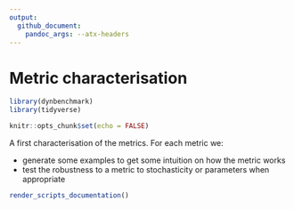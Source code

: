 ```yaml
---
output: 
  github_document:
    pandoc_args: --atx-headers
---
```


# Metric characterisation

```r
library(dynbenchmark)
library(tidyverse)

knitr::opts_chunk$set(echo = FALSE)
```

A first characterisation of the metrics. For each metric we:

- generate some examples to get some intuition on how the metric works
- test the robustness to a metric to stochasticity or parameters when appropriate

```r
render_scripts_documentation()
```

